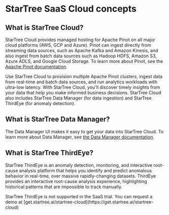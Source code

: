 
# StarTree SaaS Cloud concepts

## What is StarTree Cloud?

StarTree Cloud provides managed hosting for Apache Pinot on all major cloud platforms (AWS, GCP and Azure).
Pinot can ingest directly from streaming data sources, such as Apache Kafka and Amazon Kinesis, 
and also ingest from batch data sources such as Hadoop HDFS, Amazon S3, Azure ADLS, and Google Cloud Storage.
To learn more about Pinot, see the [Apache Pinot documentation](https://docs.pinot.apache.org/).

Use StarTree Cloud to provision multiple Apache Pinot clusters, ingest data from real-time and batch data sources, 
and run analytics workloads with ultra-low latency. With StarTree Cloud, you'll discover timely insights from your data 
that help you make informed business decisions. StarTree Cloud also includes StarTree Data Manager (for data ingestion) 
and StarTree ThirdEye (for anomaly detection).

## What is StarTree Data Manager?

The Data Manager UI makes it easy to get your data into StarTree Cloud. To learn more about Data Manager, 
see [the Data Manager documentation](docs/concepts/what-is-startree/about-startree-data-manager.md).

## What is StarTree ThirdEye?

StarTree ThirdEye is an anomaly detection, monitoring, and interactive root-cause analysis platform that helps you
identify and predict anomalous behavior in real-time, over massive rapidly-changing datasets. 
ThirdEye provides an interactive root-cause analysis experience, highlighting historical patterns that are impossible to 
track manually.

<Callout type="note">
    StarTree ThirdEye is not supported in the SaaS trial. 
    You can request a demo at [get.startree.ai/startree-cloud](https://get.startree.ai/startree-cloud)
</Callout>
